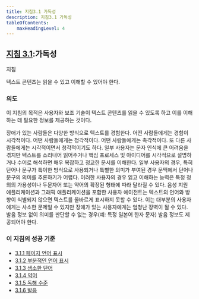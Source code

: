 ```yaml
---
title: 지침3.1 가독성
description: 지침3.1 가독성
tableOfContents:
    maxHeadingLevel: 4
---
```



## [지침 3.1](https://w3.org/TR/WCAG22#readable):가독성

지침

텍스트 콘텐츠는 읽을 수 있고 이해할 수 있어야 한다.</dd>
</dl>

### 의도

이 지침의 목적은 사용자와 보조 기술이 텍스트 콘텐츠를 읽을 수 있도록 하고 이를 이해하는 데 필요한 정보를 제공하는 것이다.

장애가 있는 사람들은 다양한 방식으로 텍스트를 경험한다. 어떤 사람들에게는 경험이 시각적이다. 어떤 사람들에게는 청각적이다. 어떤 사람들에게는 촉각적이다. 또 다른 사람들에게는 시각적이면서 청각적이기도 하다. 일부 사용자는 문자 인식에 큰 어려움을 겪지만 텍스트를 소리내어 읽어주거나 핵심 프로세스 및 아이디어를 시각적으로 설명하거나 수어로 해석하면 매우 복잡하고 정교한 문서를 이해한다. 일부 사용자의 경우, 특히 단어나 문구가 특이한 방식으로 사용되거나 특별한 의미가 부여된 경우 문맥에서 단어나 문구의 의미를 추론하기가 어렵다. 이러한 사용자의 경우 읽고 이해하는 능력은 특정 정의의 가용성이나 두문자어 또는 약어의 확장된 형태에 따라 달라질 수 있다. 음성 지원 애플리케이션과 그래픽 애플리케이션을 포함한 사용자 에이전트는 텍스트의 언어와 방향이 식별되지 않으면 텍스트를 올바르게 표시하지 못할 수 있다. 이는 대부분의 사용자에게는 사소한 문제일 수 있지만 장애가 있는 사용자에게는 엄청난 장벽이 될 수 있다. 발음 정보 없이 의미를 판단할 수 없는 경우(예: 특정 일본어 한자 문자) 발음 정보도 제공되어야 한다.

### 이 지침의 성공 기준

*   [3.1.1 페이지 언어 표시](language-of-page)
*   [3.1.2 부분적인 언어 표시](language-of-parts)
*   [3.1.3 생소한 단어](unusual-words)
*   [3.1.4 약어](abbreviations)
*   [3.1.5 독해 수준](reading-level)
*   [3.1.6 발음](pronunciation)

